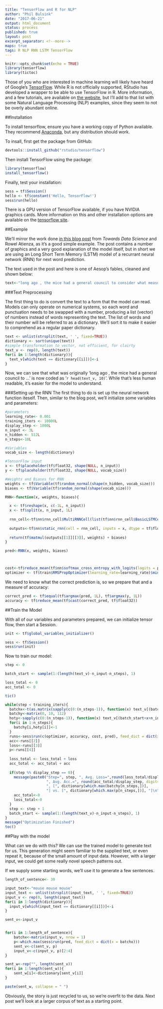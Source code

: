 ```yaml
---
title: "TensorFlow and R for NLP"
author: "Phil Bulsink"
date: "2017-06-21"
output: html_document
status: process
published: true
layout: post
excerpt_separator: <!--more-->
maps: true
tags: R NLP RNN LSTM TensorFlow
---
```


```r
knitr::opts_chunk$set(echo = TRUE)
library(tensorflow)
library(tictoc)
```

Those of you who are interested in machine learning will likely have heard of Google's [TensorFlow](https://www.tensorflow.org/). While R is not officially supported, RStudio has developed a wrapper to be able to use TensorFlow in R. More information, and a few tutorials, are available on [the website](https://tensorflow.rstudio.com/), but I'll add to that list with some Natural Language Processing (NLP) examples, since they seem to not be overly abundant online.

<!--more-->

##Installation

To install tensorflow, ensure you have a working copy of Python available. They recommend [Anaconda](https://www.continuum.io/downloads), but any distribution should work.

To insall, first get the package from GitHub:
```r
devtools::install_github("rstudio/tensorflow")
```

Then install TensorFlow using the package:
```r
library(tensorflow)
install_tensorflow()
```

Finally, test your installation:
```r
sess = tf$Session()
hello <- tf$constant('Hello, TensorFlow!')
sess$run(hello)
```

There is a GPU version of TensorFlow available, if you have NVIDIA graphics cards. More information on this and other installation options are available on the [tensorflow site](https://tensorflow.rstudio.com/installation.html). 

##Example

We'll mirror the work done [in this blog post](https://medium.com/towards-data-science/lstm-by-example-using-tensorflow-feb0c1968537) from *Towards Data Science* and Rowel Atienza, as it's a good simple example. The post contains a number of graphics and a very good explanation of the model itself, but in short we are using an Long Short Term Memory (LSTM) model of a recurrant neural network (RNN) for next word prediction. 

The text used in the post and here is one of Aesop's fables, cleaned and shown below:

```r
text<-"long ago , the mice had a general council to consider what measures they could take to outwit their common enemy , the cat . some said this , and some said that but at last a young mouse got up and said he had a proposal to make , which he thought would meet the case . you will all agree , said he , that our chief danger consists in the sly and treacherous manner in which the enemy approaches us . now , if we could receive some signal of her approach , we could easily escape from her . i venture , therefore , to propose that a small bell be procured , and attached by a ribbon round the neck of the cat . by this means we should always know when she was about , and could easily retire while she was in the neighbourhood . this proposal met with general applause , until an old mouse got up and said that is all very well , but who is to bell the cat ? the mice looked at one another and nobody spoke . then the old mouse said it is easy to propose impossible remedies ."
```

###Text Preprocessing

The first thing to do is convert the text to a form that the model can read. Models can only operate on numerical systems, so each word and punctuation needs to be swapped with a number, producing a list (vector) of numbers instead of words representing the text. The list of words and their number will be referred to as a dictionary. We'll sort it to make it easier to comprehend as a regular paper dictionary.

```r
text <- unlist(strsplit(text, ' ', fixed=TRUE))
dictionary <- sort(unique(text))
#simple transformation to vector, not efficient, for clairty
text_v <- rep(0, length(text))
for(i in 1:length(dictionary)){
  text_v[which(text == dictionary[[i]])]<-i
}
```

Now, we can see that what was originally 'long ago , the mice had a general council to ...' is now coded as '`r head(text_v, 10)`'. While that's less human readable, it's easier for the model to understand.

###Setting up the RNN
The first thing to do is set up the neural network function iteself. Then, similar to the blog post, we'll initialize some variables and parameters:
```r
#parameters
learning_rate<- 0.001
training_iters <- 10000L
display_step <- 1000L
n_input <- 3L
n_hidden <- 512L
n_steps<-10L

#Variables
vocab_size <- length(dictionary)

#TensorFlow input
x <- tf$placeholder(tf$float32, shape(NULL, n_input))
y <- tf$placeholder(tf$float32, shape(NULL, vocab_size))

#Weights and Biases for RNN
weights <- tf$Variable(tf$random_normal(shape(n_hidden, vocab_size)))
biases <- tf$Variable(tf$random_normal(shape(vocab_size)))

RNN<-function(x, weights, biases){

  x <- tf$reshape(x, c(-1L, n_input))
  x <- tf$split(x, n_input, 1L)
  
  rnn_cell<-tf$nn$rnn_cell$MultiRNNCell(list(tf$nn$rnn_cell$BasicLSTMCell(n_hidden), tf$nn$rnn_cell$BasicLSTMCell(n_hidden)))
  
  outputs<-tf$nn$static_rnn(cell = rnn_cell, inputs = x, dtype = tf$float32)
  
  return(tf$matmul(outputs[[1]][[3]], weights) + biases)
}

pred<-RNN(x, weights, biases)



cost<-tf$reduce_mean(tf$nn$softmax_cross_entropy_with_logits(logits = pred, labels = y))
optimizer <- tf$train$RMSPropOptimizer(learning_rate=learning_rate)$minimize(cost)
```

We need to know what the correct prediction is, so we prepare that and a measure of accuracy:
```r
correct_pred <- tf$equal(tf$argmax(pred, 1L), tf$argmax(y, 1L))
accuracy <- tf$reduce_mean(tf$cast(correct_pred, tf$float32))
```

##Train the Model

With all of our variables and parameters prepared, we can initialize tensor flow, then start a Session.

```r
init <- tf$global_variables_initializer()

sess <- tf$Session()
sess$run(init)
```

Now to train our model:

```r
step <- 0

batch_start <- sample(1:(length(text_v)-n_input-n_steps), 1)

loss_total <- 0
acc_total <- 0

tic()

while(step < training_iters){
  batchx<-t(as.matrix(sapply(c(0:(n_steps-1)), function(x) text_v[(batch_start+x):(batch_start+x+n_input-1)])))
  batchy<-matrix(0, 10, 112)
  hoty<-sapply(c(0:(n_steps-1)), function(x) text_v[(batch_start+x+n_input)])
  for(i in 1:n_steps){
    batchy[i,hoty[i]]<-1
  }
  runs<-sess$run(c(optimizer, accuracy, cost, pred), feed_dict = dict(x = batchx, y=batchy))
  acc<-runs[[2]]
  loss<-runs[[3]]
  p<-runs[[4]]
  
  loss_total <- loss_total + loss
  acc_total <- acc_total + acc
  
  if(step %% display_step == 0){
    message(paste0("Step=", step, ", Avg. Loss=",round(loss_total/display_step, digits=4),
                   ", Avg. Acc.=", round(acc_total/display_step, digits=4),
                   ", [", dictionary[which.max(batchy[n_steps,])],
                   "] vs. [", dictionary[which.max(p[n_steps,])], "]\n"))
    acc_total<-0
    loss_total<-0
  }
  step <- step + 1
  batch_start <- sample(1:(length(text_v)-n_input-n_steps), 1)
}
message("Optimization Finished")
toc()

```


##Play with the model

What can we do with this? We can use the trained model to generate text for us. This generation might seem familiar to the supplied text, or even repeat it, because of the small amount of input data. However, with a larger input, we could get some really novel speech patterns out.

If we supply some starting words, we'll use it to generate a few sentences.
```r
length_of_sentence<- 30

input_text<-"mouse mouse mouse"
input_text <- unlist(strsplit(input_text, ' ', fixed=TRUE))
input_v <- rep(0, length(input_text))
for(i in 1:length(dictionary)){
  input_v[which(input_text == dictionary[[i]])]<-i
}

sent_v<-input_v


for(i in 1:length_of_sentence){
    batchx<-matrix(input_v, nrow = 1)
    p<-which.max(sess$run(pred, feed_dict = dict(x = batchx)))
    sent_v<-c(sent_v, p)
    input_v<-c(input_v, p)[2:4]
}

sent_w<-rep("", length(sent_v))
for(i in 1:length(sent_w)){
    sent_w[i]<-dictionary[sent_v[i]]
}

paste(sent_w, collapse = " ")
```
Obviously, the story is just recycled to us, so we're overfit to the data. Next post we'll look at a larger corpus of text as a starting point.
